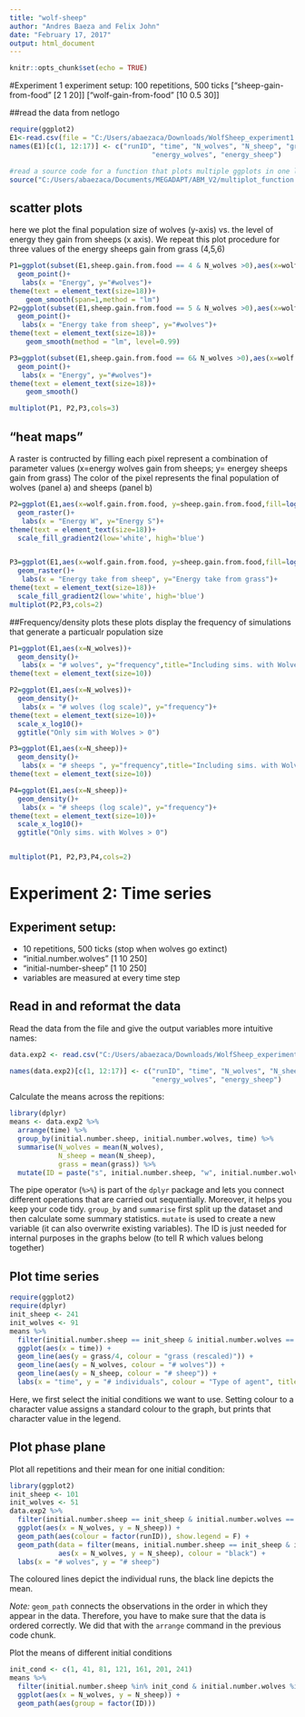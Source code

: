 ---
title: "wolf-sheep"
author: "Andres Baeza and Felix John"
date: "February 17, 2017"
output: html_document
---

```{r setup, include=FALSE}
knitr::opts_chunk$set(echo = TRUE)
```

#Experiment 1
 experiment setup:
 100 repetitions, 500 ticks
 ["sheep-gain-from-food" [2 1 20]]
 ["wolf-gain-from-food" [10 0.5 30]]

##read the data from netlogo
```{r}
require(ggplot2)
E1<-read.csv(file = "C:/Users/abaezaca/Downloads/WolfSheep_experiment1.csv",header = TRUE,skip = 6,comment.char ="#")
names(E1)[c(1, 12:17)] <- c("runID", "time", "N_wolves", "N_sheep", "grass", 
                                   "energy_wolves", "energy_sheep")

#read a source code for a function that plots multiple ggplots in one layer
source("C:/Users/abaezaca/Documents/MEGADAPT/ABM_V2/multiplot_function.R")
```

## scatter plots
here we plot the final population size of wolves (y-axis) vs. the level of energy they gain from sheeps (x axis).
We repeat this plot procedure for three values of the energy sheeps gain from grass (4,5,6)
```{r,fig.height=8,fig.width=18}
P1=ggplot(subset(E1,sheep.gain.from.food == 4 & N_wolves >0),aes(x=wolf.gain.from.food,y=N_wolves))+
  geom_point()+
   labs(x = "Energy", y="#wolves")+
theme(text = element_text(size=18))+
    geom_smooth(span=1,method = "lm")
P2=ggplot(subset(E1,sheep.gain.from.food == 5 & N_wolves >0),aes(x=wolf.gain.from.food,y=N_wolves))+
  geom_point()+
   labs(x = "Energy take from sheep", y="#wolves")+
theme(text = element_text(size=18))+
    geom_smooth(method = "lm", level=0.99)

P3=ggplot(subset(E1,sheep.gain.from.food == 6& N_wolves >0),aes(x=wolf.gain.from.food,y=N_wolves))+
  geom_point()+
   labs(x = "Energy", y="#wolves")+
theme(text = element_text(size=18))+
    geom_smooth()

multiplot(P1, P2,P3,cols=3)

```

## "heat maps"
A raster is contructed by filling each pixel represent a combination of parameter values (x=energy wolves gain from sheeps; y= energey sheeps gain from grass) 
The color of the pixel represents the final population of wolves (panel a) and sheeps (panel b) 

```{r, fig.width=18,fig.height=8}
P2=ggplot(E1,aes(x=wolf.gain.from.food, y=sheep.gain.from.food,fill=log(N_wolves)))+
  geom_raster()+
   labs(x = "Energy W", y="Energy S")+
theme(text = element_text(size=18))+
  scale_fill_gradient2(low='white', high='blue')


P3=ggplot(E1,aes(x=wolf.gain.from.food, y=sheep.gain.from.food,fill=log(N_sheep)))+
  geom_raster()+
   labs(x = "Energy take from sheep", y="Energy take from grass")+
theme(text = element_text(size=18))+
  scale_fill_gradient2(low='white', high='blue')
multiplot(P2,P3,cols=2)
```




##Frequency/density plots
these plots display the frequency of simulations that generate a particualr population size 
```{r}
P1=ggplot(E1,aes(x=N_wolves))+
  geom_density()+
   labs(x = "# wolves", y="frequency",title="Including sims. with Wolves = 0")+
theme(text = element_text(size=10))

P2=ggplot(E1,aes(x=N_wolves))+
  geom_density()+
   labs(x = "# wolves (log scale)", y="frequency")+
theme(text = element_text(size=10))+
  scale_x_log10()+
  ggtitle("Only sim with Wolves > 0")

P3=ggplot(E1,aes(x=N_sheep))+
  geom_density()+
   labs(x = "# sheeps ", y="frequency",title="Including sims. with Wolves = 0")+
theme(text = element_text(size=10))

P4=ggplot(E1,aes(x=N_sheep))+
  geom_density()+
   labs(x = "# sheeps (log scale)", y="frequency")+
theme(text = element_text(size=10))+
  scale_x_log10()+
  ggtitle("Only sims. with Wolves > 0")


multiplot(P1, P2,P3,P4,cols=2)
```



# Experiment 2: Time series 

## Experiment setup:

* 10 repetitions, 500 ticks (stop when wolves go extinct)
* "initial.number.wolves" [1 10 250]
* "initial-number-sheep" [1 10 250]
* variables are measured at every time step

## Read in and reformat the data
Read the data from the file and give the output variables more intuitive names:

```{r}
data.exp2 <- read.csv("C:/Users/abaezaca/Downloads/WolfSheep_experiment2.csv", skip = 6, header = T)

names(data.exp2)[c(1, 12:17)] <- c("runID", "time", "N_wolves", "N_sheep", "grass", 
                                   "energy_wolves", "energy_sheep")
```


Calculate the means across the repitions:
```{r}
library(dplyr)
means <- data.exp2 %>% 
  arrange(time) %>% 
  group_by(initial.number.sheep, initial.number.wolves, time) %>% 
  summarise(N_wolves = mean(N_wolves),
            N_sheep = mean(N_sheep),
            grass = mean(grass)) %>% 
  mutate(ID = paste("s", initial.number.sheep, "w", initial.number.wolves, sep = "_"))
```

The pipe operator (`%>%`) is part of the `dplyr` package and lets you connect different operations that are carried out sequentially. Moreover, it helps you keep your code tidy. 
`group_by` and `summarise` first split up the dataset and then calculate some summary statistics. `mutate` is used to create a new variable (it can also overwrite existing variables). The ID is just needed for internal purposes in the graphs below (to tell R which values belong together)

## Plot time series

```{r}
require(ggplot2)
require(dplyr)
init_sheep <- 241
init_wolves <- 91
means %>% 
  filter(initial.number.sheep == init_sheep & initial.number.wolves == init_wolves) %>% 
  ggplot(aes(x = time)) +
  geom_line(aes(y = grass/4, colour = "grass (rescaled)")) +
  geom_line(aes(y = N_wolves, colour = "# wolves")) +
  geom_line(aes(y = N_sheep, colour = "# sheep")) +
  labs(x = "time", y = "# individuals", colour = "Type of agent", title = "Development over time")
```


Here, we first select the initial conditions we want to use. Setting colour to a character value assigns a standard colour to the graph, but prints that character value in the legend.

## Plot phase plane

Plot all repetitions and their mean for one initial condition:

```{r}
library(ggplot2)
init_sheep <- 101
init_wolves <- 51
data.exp2 %>% 
  filter(initial.number.sheep == init_sheep & initial.number.wolves == init_wolves) %>% 
  ggplot(aes(x = N_wolves, y = N_sheep)) +
  geom_path(aes(colour = factor(runID)), show.legend = F) +
  geom_path(data = filter(means, initial.number.sheep == init_sheep & initial.number.wolves == init_wolves),
            aes(x = N_wolves, y = N_sheep), colour = "black") +
  labs(x = "# wolves", y = "# sheep")
```

The coloured lines depict the individual runs, the black line depicts the mean.

*Note:* `geom_path` connects the observations in the order in which they appear in the data. Therefore, you have to make sure that the data is ordered correctly. We did that with the `arrange` command in the previous code chunk.

Plot the means of different initial conditions
```{r}
init_cond <- c(1, 41, 81, 121, 161, 201, 241)
means %>% 
  filter(initial.number.sheep %in% init_cond & initial.number.wolves %in% init_cond) %>% 
  ggplot(aes(x = N_wolves, y = N_sheep)) +
  geom_path(aes(group = factor(ID)))
```
